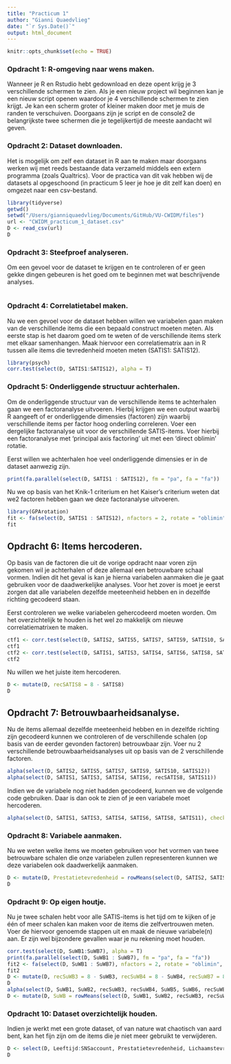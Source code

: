 ```yaml
---
title: "Practicum 1"
author: "Gianni Quaedvlieg"
date: "`r Sys.Date()`"
output: html_document
---
```


```r
knitr::opts_chunk$set(echo = TRUE)
```

### **Opdracht 1: R-omgeving naar wens maken.**

Wanneer je R en Rstudio hebt gedownload en deze opent krijg je 3 verschillende schermen te zien. Als je een nieuw project wil beginnen kan je een nieuw script openen waardoor je 4 verschillende schermen te zien krijgt. Je kan een scherm groter of kleiner maken door met je muis de randen te verschuiven. Doorgaans zijn je script en de console2 de belangrijkste twee schermen die je tegelijkertijd de meeste aandacht wil geven.

### **Opdracht 2: Dataset downloaden.** 

Het is mogelijk om zelf een dataset in R aan te maken maar doorgaans werken wij met reeds bestaande data verzameld middels een extern programma (zoals Qualtrics). Voor de practica van dit vak hebben wij de datasets al opgeschoond (in practicum 5 leer je hoe je dit zelf kan doen) en omgezet naar een csv-bestand.

```r

library(tidyverse)
getwd()
setwd("/Users/gianniquaedvlieg/Documents/GitHub/VU-CWIDM/files")
url <- "CWIDM_practicum_1_dataset.csv"
D <- read_csv(url)
D
```


### **Opdracht 3: Steefproef analyseren.**

Om een gevoel voor de dataset te krijgen en te controleren of er geen gekke dingen gebeuren is het goed om te beginnen met wat beschrijvende analyses.
```r

```

### **Opdracht 4: Correlatietabel maken.**

Nu we een gevoel voor de dataset hebben willen we variabelen gaan maken van de verschillende items die een bepaald construct moeten meten. Als eerste stap is het daarom goed om te weten of de verschillende items sterk met elkaar samenhangen. Maak hiervoor een correlatiematrix aan in R tussen alle items die tevredenheid moeten meten (SATIS1: SATIS12).

```r
library(psych)
corr.test(select(D, SATIS1:SATIS12), alpha = T)
```

### **Opdracht 5: Onderliggende structuur achterhalen.**

Om de onderliggende structuur van de verschillende items te achterhalen gaan we een
factoranalyse uitvoeren. Hierbij krijgen we een output waarbij R aangeeft of er onderliggende dimensies (factoren) zijn waarbij verschillende items per factor hoog onderling correleren. Voer een dergelijke factoranalyse uit voor de verschillende SATIS-items. Voer hierbij een factoranalyse met ‘principal axis factoring’ uit met een ‘direct oblimin’ rotatie. 

Eerst willen we achterhalen hoe veel onderliggende dimensies er in de dataset aanwezig zijn.

```r
print(fa.parallel(select(D, SATIS1 : SATIS12), fm = "pa", fa = "fa"))
```

Nu we op basis van het Knik-1 criterium en het Kaiser's criterium weten dat we2 factoren hebben gaan we deze factoranalyse uitvoeren. 

```r
library(GPArotation)
fit <- fa(select(D, SATIS1 : SATIS12), nfactors = 2, rotate = "oblimin", fm = "pa")
fit
```

## **Opdracht 6: Items hercoderen.**
Op basis van de factoren die uit de vorige opdracht naar voren zijn gekomen wil je achterhalen of deze allemaal een betrouwbare schaal vormen. Indien dit het geval is kan je hierna variabelen aanmaken die je gaat gebruiken voor de daadwerkelijke analyses. Voor het zover is moet je eerst zorgen dat alle variabelen dezelfde meeteenheid hebben en in dezelfde richting gecodeerd
staan. 

Eerst controleren we welke variabelen gehercodeerd moeten worden. Om het overzichtelijk te houden is het wel zo makkelijk om nieuwe correlatiematrixen te maken.
```r
ctf1 <- corr.test(select(D, SATIS2, SATIS5, SATIS7, SATIS9, SATIS10, SATIS12))
ctf1
ctf2 <- corr.test(select(D, SATIS1, SATIS3, SATIS4, SATIS6, SATIS8, SATIS11))
ctf2
```

Nu willen we het juiste item hercoderen. 

```r
D <- mutate(D, recSATIS8 = 8 - SATIS8) 
D
```


## **Opdracht 7: Betrouwbaarheidsanalyse.**

Nu de items allemaal dezelfde meeteenheid hebben en in dezelfde richting zijn gecodeerd kunnen we controleren of de verschillende schalen (op basis van de eerder gevonden factoren) betrouwbaar zijn. Voer nu 2 verschillende betrouwbaarheidsanalyses uit op basis van de 2 verschillende factoren.

```r
alpha(select(D, SATIS2, SATIS5, SATIS7, SATIS9, SATIS10, SATIS12)) 
alpha(select(D, SATIS1, SATIS3, SATIS4, SATIS6, recSATIS8, SATIS11))
```

Indien we de variabele nog niet hadden gecodeerd, kunnen we de volgende code gebruiken. Daar is dan ook te zien of je een variabele moet hercoderen. 

```r
alpha(select(D, SATIS1, SATIS3, SATIS4, SATIS6, SATIS8, SATIS11), check.keys = T) 
```

### **Opdracht 8: Variabele aanmaken.**

Nu we weten welke items we moeten gebruiken voor het vormen van twee betrouwbare schalen die onze variabelen zullen representeren kunnen we deze variabelen ook daadwerkelijk aanmaken.

```r
D <- mutate(D, Prestatietevredenheid = rowMeans(select(D, SATIS2, SATIS5, SATIS7, SATIS9, SATIS10, SATIS12), na.rm = T), Lichaamstevredenheid = rowMeans(select(D, SATIS1, SATIS3, SATIS4, SATIS6, recSATIS8, SATIS11), na.rm = T))
D
```

### **Opdracht 9: Op eigen houtje.**
Nu je twee schalen hebt voor alle SATIS-items is het tijd om te kijken of je één of meer schalen kan maken voor de items die zelfvertrouwen meten. Voer de hiervoor genoemde stappen uit en maak de nieuwe variabele(n) aan. Er zijn wel bijzondere gevallen waar je nu rekening moet houden.
```r
corr.test(select(D, SuWB1:SuWB7), alpha = T)
print(fa.parallel(select(D, SuWB1 : SuWB7), fm = "pa", fa = "fa"))
fit2 <- fa(select(D, SuWB1 : SuWB7), nfactors = 2, rotate = "oblimin", fm = "pa")
fit2
D <- mutate(D, recSuWB3 = 8 - SuWB3, recSuWB4 = 8 - SuWB4, recSuWB7 = 8 - SuWB7) 
D
alpha(select(D, SuWB1, SuWB2, recSuWB3, recSuWB4, SuWB5, SuWB6, recSuWB7))
D <- mutate(D, SuWB = rowMeans(select(D, SuWB1, SuWB2, recSuWB3, recSuWB4, SuWB5, SuWB6, recSuWB7), na.rm = T))
```

### **Opdracht 10: Dataset overzichtelijk houden.**
Indien je werkt met een grote dataset, of van nature wat chaotisch van aard bent, kan het fijn zijn om de items die je niet meer gebruikt te verwijderen.

```r
D <- select(D, Leeftijd:SNSaccount, Prestatietevredenheid, Lichaamstevredenheid, SuWB)
D
```
